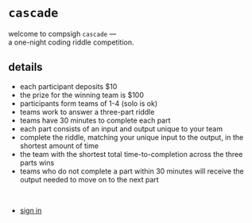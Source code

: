 # <code className="blackCode">cascade</code>

welcome to compsigh `cascade` — <br />
a one-night coding riddle competition.

## details

- each participant deposits $10
- the prize for the winning team is $100
- participants form teams of 1-4 (solo is ok)
- teams work to answer a three-part riddle
- teams have 30 minutes to complete each part
- each part consists of an input and output unique to your team
- complete the riddle, matching your unique input to the output, in the shortest amount of time
- the team with the shortest total time-to-completion across the three parts wins
- teams who do not complete a part within 30 minutes will receive the output needed to move on to the next part

<br />

- [sign in](/api/auth/signin)
